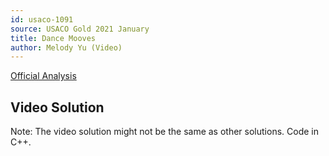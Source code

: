 ```yaml
---
id: usaco-1091
source: USACO Gold 2021 January
title: Dance Mooves
author: Melody Yu (Video)
---
```


[Official Analysis](http://usaco.org/current/data/sol_prob3_gold_jan21.html)


## Video Solution

Note: The video solution might not be the same as other solutions. Code in C++.
<Youtube id="9lYTubw2b04" />
